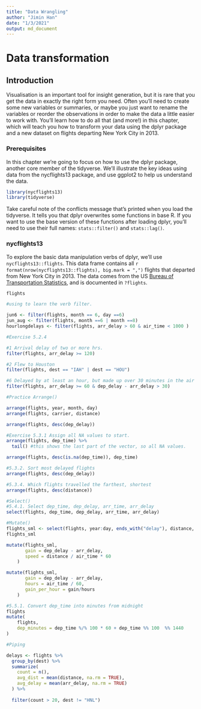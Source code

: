 ```yaml
---
title: "Data Wrangling"
author: "Jimin Han"
date: "1/3/2021"
output: md_document
---
```

# Data transformation {#transform}

## Introduction

Visualisation is an important tool for insight generation, but it is rare that you get the data in exactly the right form you need. Often you'll need to create some new variables or summaries, or maybe you just want to rename the variables or reorder the observations in order to make the data a little easier to work with. You'll learn how to do all that (and more!) in this chapter, which will teach you how to transform your data using the dplyr package and a new dataset on flights departing New York City in 2013.

### Prerequisites

In this chapter we're going to focus on how to use the dplyr package, another core member of the tidyverse. We'll illustrate the key ideas using data from the nycflights13 package, and use ggplot2 to help us understand the data. 

```r

library(nycflights13)
library(tidyverse)

```

Take careful note of the conflicts message that's printed when you load the tidyverse. It tells you that dplyr overwrites some functions in base R. If you want to use the base version of these functions after loading dplyr, you'll need to use their full names: `stats::filter()` and `stats::lag()`.

### nycflights13

To explore the basic data manipulation verbs of dplyr, we'll use `nycflights13::flights`. This data frame contains all `r format(nrow(nycflights13::flights), big.mark = ",")` flights that departed from New York City in 2013. The data comes from the US [Bureau of Transportation Statistics](http://www.transtats.bts.gov/DatabaseInfo.asp?DB_ID=120&Link=0), and is documented in `?flights`.



```r
flights

#using to learn the verb filter.

jun6 <- filter(flights, month == 6, day ==6)
jun_aug <- filter(flights, month ==6 | month ==8)
hourlongdelays <- filter(flights, arr_delay > 60 & air_time < 1000 )
```

```r
#Exercise 5.2.4

#1 Arrival delay of two or more hrs.
filter(flights, arr_delay >= 120)

#2 Flew to Houston
filter(flights, dest == "IAH" | dest == "HOU")

#6 Delayed by at least an hour, but made up over 30 minutes in the air
filter(flights, arr_delay >= 60 & dep_delay - arr_delay > 30)

```

```r
#Practice Arrange()

arrange(flights, year, month, day)
arrange(flights, carrier, distance)

arrange(flights, desc(dep_delay))

#Exercise 5.3.1 Assign all NA values to start.
arrange(flights, dep_time) %>% 
  tail() #this shows the last part of the vector, so all NA values.

arrange(flights, desc(is.na(dep_time)), dep_time)

#5.3.2. Sort most delayed flights
arrange(flights, desc(dep_delay))

#5.3.4. Which flights travelled the farthest, shortest
arrange(flights, desc(distance))
```


```r
#Select()
#5.4.1. Select dep_time, dep_delay, arr_time, arr_delay
select(flights, dep_time, dep_delay, arr_time, arr_delay)

```

```r
#Mutate()
flights_sml <- select(flights, year:day, ends_with("delay"), distance, air_time)
flights_sml

mutate(flights_sml, 
       gain = dep_delay - arr_delay,
       speed = distance / air_time * 60
    )

mutate(flights_sml, 
       gain = dep_delay - arr_delay,
       hours = air_time / 60,
       gain_per_hour = gain/hours
    )

#5.5.1. Convert dep_time into minutes from midnight
flights
mutate(
    flights,
    dep_minutes = dep_time %/% 100 * 60 + dep_time %% 100  %% 1440
)

```


```r
#Piping

delays <- flights %>%
  group_by(dest) %>%
  summarize(
    count = n(),
    avg_dist = mean(distance, na.rm = TRUE),
    avg_delay = mean(arr_delay, na.rm = TRUE)
  ) %>%
  
  filter(count > 20, dest != "HNL")

```

